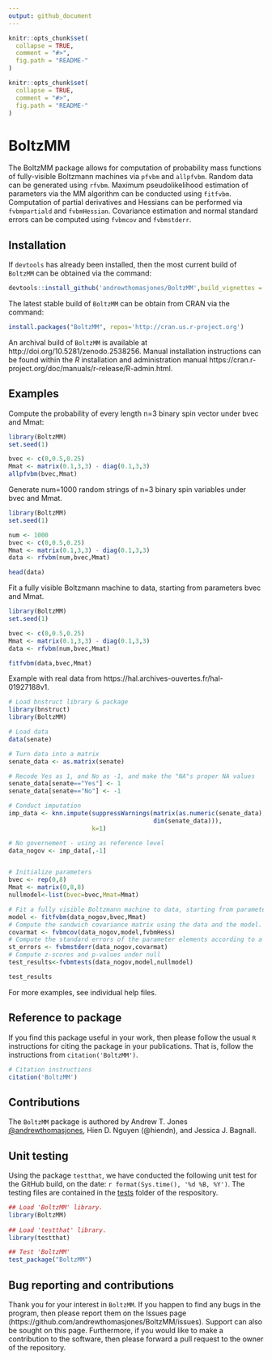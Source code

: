 ```yaml
---
output: github_document
---
```


```r
knitr::opts_chunk$set(
  collapse = TRUE,
  comment = "#>",
  fig.path = "README-"
)
```



<!-- <img src="http://www.r-pkg.org/badges/version-last-release/BoltzMM"></img></a> -->
<!-- [![Downloads from the RStudio CRAN mirror](http://cranlogs.r-pkg.org/badges/BoltzMM)](https://CRAN.R-project.org/package=BoltzMM) -->
<!-- [![Build Status](https://travis-ci.org/andrewthomasjones/BoltzMM.svg?branch=master)](https://travis-ci.org/andrewthomasjones/BoltzMM) -->
<!-- [![status](http://joss.theoj.org/papers/23eb189a5e0bdd2b51f668621abcc75a/status.svg)](http://joss.theoj.org/papers/23eb189a5e0bdd2b51f668621abcc75a) -->

<!-- README.md is generated from README.Rmd. Please edit that file -->

```r
knitr::opts_chunk$set(
  collapse = TRUE,
  comment = "#>",
  fig.path = "README-"
)
```

# BoltzMM

The BoltzMM package allows for computation of probability mass functions of fully-visible Boltzmann machines via `pfvbm` and `allpfvbm`.
Random data can be generated using `rfvbm`. Maximum pseudolikelihood estimation of parameters via the MM algorithm can be conducted using `fitfvbm`.
Computation of partial derivatives and Hessians can be performed via `fvbmpartiald` and `fvbmHessian`.
Covariance estimation and normal standard errors can be computed using `fvbmcov` and `fvbmstderr`.

## Installation

If `devtools` has already been installed, then the most current build of `BoltzMM` can be obtained via the command:

```r
devtools::install_github('andrewthomasjones/BoltzMM',build_vignettes = T)
```

The latest stable build of `BoltzMM` can be obtain from CRAN via the command:

```r
install.packages("BoltzMM", repos='http://cran.us.r-project.org')
```

An archival build of `BoltzMM` is available at http://doi.org/10.5281/zenodo.2538256. Manual installation instructions can be found within the *R* installation and administration manual https://cran.r-project.org/doc/manuals/r-release/R-admin.html.

## Examples

Compute the probability of every length n=3 binary spin vector under bvec and Mmat:

```r
library(BoltzMM)
set.seed(1)

bvec <- c(0,0.5,0.25)
Mmat <- matrix(0.1,3,3) - diag(0.1,3,3)
allpfvbm(bvec,Mmat)
```

Generate num=1000 random strings of n=3 binary spin variables under bvec and Mmat.
```r
library(BoltzMM)
set.seed(1)

num <- 1000
bvec <- c(0,0.5,0.25)
Mmat <- matrix(0.1,3,3) - diag(0.1,3,3)
data <- rfvbm(num,bvec,Mmat)

head(data)
```

Fit a fully visible Boltzmann machine to data, starting from parameters bvec and Mmat.
 
```r
library(BoltzMM)
set.seed(1)

bvec <- c(0,0.5,0.25)
Mmat <- matrix(0.1,3,3) - diag(0.1,3,3)
data <- rfvbm(num,bvec,Mmat)

fitfvbm(data,bvec,Mmat)
```

Example with real data from https://hal.archives-ouvertes.fr/hal-01927188v1.
```r
# Load bnstruct library & package
library(bnstruct)
library(BoltzMM)

# Load data
data(senate)

# Turn data into a matrix
senate_data <- as.matrix(senate)

# Recode Yes as 1, and No as -1, and make the "NA"s proper NA values
senate_data[senate=="Yes"] <- 1
senate_data[senate=="No"] <- -1

# Conduct imputation
imp_data <- knn.impute(suppressWarnings(matrix(as.numeric(senate_data),
                                        dim(senate_data))),
                       k=1)

# No governement - using as reference level
data_nogov <- imp_data[,-1]


# Initialize parameters
bvec <- rep(0,8)
Mmat <- matrix(0,8,8)
nullmodel<-list(bvec=bvec,Mmat=Mmat)

# Fit a fully visible Boltzmann machine to data, starting from parameters bvec and Mmat.
model <- fitfvbm(data_nogov,bvec,Mmat)
# Compute the sandwich covariance matrix using the data and the model.
covarmat <- fvbmcov(data_nogov,model,fvbmHess)
# Compute the standard errors of the parameter elements according to a normal approximation.
st_errors <- fvbmstderr(data_nogov,covarmat)
# Compute z-scores and p-values under null
test_results<-fvbmtests(data_nogov,model,nullmodel)

test_results
```

For more examples, see individual help files.

## Reference to package

If you find this package useful in your work, then please follow the usual `R` instructions for citing the package in your publications. That is, follow the instructions from `citation('BoltzMM')`.

```r
# Citation instructions
citation('BoltzMM')
```

## Contributions

The `BoltzMM` package is authored by Andrew T. Jones [@andrewthomasjones](https://github.com/andrewthomasjones), Hien D. Nguyen (@hiendn), and Jessica J. Bagnall. 

## Unit testing

Using the package `testthat`, we have conducted the following unit test for the GitHub build, on the date: `r format(Sys.time(), '%d %B, %Y')`. The testing files are contained in the [tests](https://github.com/andrewthomasjones/BoltzMM/tree/master/tests) folder of the respository.

```r

## Load 'BoltzMM' library.
library(BoltzMM)
  
## Load 'testthat' library.
library(testthat)

## Test 'BoltzMM'
test_package("BoltzMM")
```

## Bug reporting and contributions

Thank you for your interest in `BoltzMM`. If you happen to find any bugs in the program, then please report them on the Issues page (https://github.com/andrewthomasjones/BoltzMM/issues). Support can also be sought on this page. Furthermore, if you would like to make a contribution to the software, then please forward a pull request to the owner of the repository.
